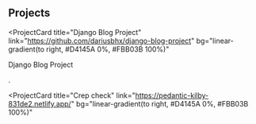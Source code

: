 ## Projects

<ProjectCard
  title="Django Blog Project"
  link="https://github.com/dariusbhx/django-blog-project"
  bg="linear-gradient(to right, #D4145A 0%, #FBB03B 100%)"
>
  Django Blog Project
</ProjectCard>

<ProjectCard title="React Crypto Tracker app" link="https://determined-bell-1c2a2d.netlify.app/" bg="linear-gradient(to right, #D4145A 0%, #FBB03B 100%)">
.
</ProjectCard>
<ProjectCard title="Cocktails app" link="https://heuristic-fermat-af3e63.netlify.app/" bg="linear-gradient(to right, #D4145A 0%, #FBB03B 100%)">

</ProjectCard>
<ProjectCard title="Memories app" link="https://upbeat-bhabha-6e218b.netlify.app/" bg="linear-gradient(to right, #D4145A 0%, #FBB03B 100%)">
</ProjectCard>

<ProjectCard
  title="Crep check"
  link="https://pedantic-kilby-831de2.netlify.app/"
  bg="linear-gradient(to right, #D4145A 0%, #FBB03B 100%)"
></ProjectCard>

